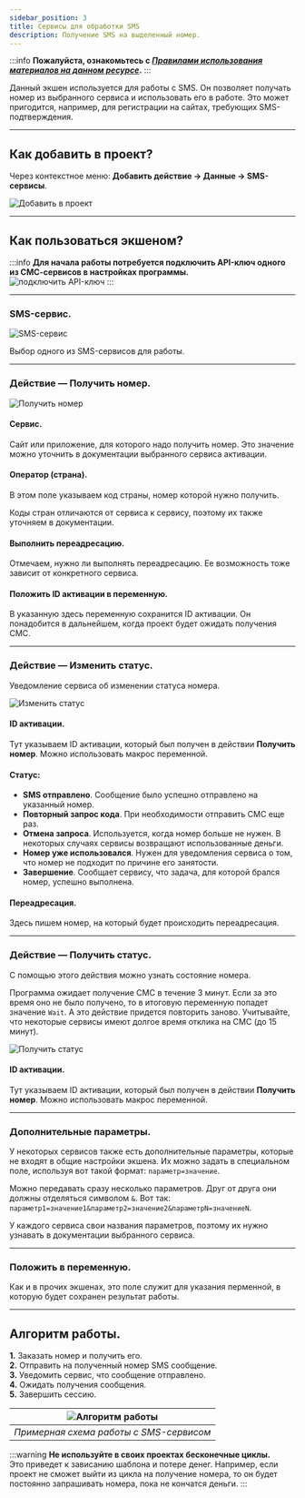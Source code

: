 ```yaml
---
sidebar_position: 3
title: Сервисы для обработки SMS
description: Получение SMS на выделенный номер.
---
```

:::info **Пожалуйста, ознакомьтесь с [*Правилами использования материалов на данном ресурсе*](../Disclaimer).**
:::
  

Данный экшен используется для работы с SMS. Он позволяет получать номер из выбранного сервиса и использовать его в работе. Это может пригодится, например, для регистрации на сайтах, требующих SMS-подтверждения.  
_______________________________________________ 
## Как добавить в проект?  
Через контекстное меню: **Добавить действие → Данные → SMS-сервисы**.  

![Добавить в проект](./assets/SMS_Services/SMS_Services_pic1.png)  
_______________________________________________
## Как пользоваться экшеном?  
:::info **Для начала работы потребуется подключить API-ключ одного из СМС-сервисов в настройках программы.**  
![подключить API-ключ](./assets/SMS_Services/SMS_Services_pic2.png)
:::   
_______________________________________________
### SMS-сервис.  
![SMS-сервис](./assets/SMS_Services/SMS_Services_pic3.png)  

Выбор одного из SMS-сервисов для работы.    
_______________________________________________
### Действие — Получить номер.  
![Получить номер](./assets/SMS_Services/SMS_Services_pic4.png)  

#### Сервис.  
Сайт или приложение, для которого надо получить номер. Это значение можно уточнить в документации выбранного сервиса активации.

#### Оператор (страна).  
В этом поле указываем код страны, номер которой нужно получить.  

Коды стран отличаются от сервиса к сервису, поэтому их также уточняем в документации.  

#### Выполнить переадресацию.  
Отмечаем, нужно ли выполнять переадресацию. Ее возможность тоже зависит от конкретного сервиса.  

#### Положить ID активации в переменную.  
В указанную здесь переменную сохранится ID активации. Он понадобится в дальнейшем, когда проект будет ожидать получения СМС.  
_______________________________________________
### Действие — Изменить статус.  
Уведомление сервиса об изменении статуса номера.  

![Изменить статус](./assets/SMS_Services/SMS_Services_pic5.png)  

#### ID активации.  
Тут указываем ID активации, который был получен в действии **Получить номер**. Можно использовать макрос переменной.  

#### Статус:  
- **SMS отправлено**. Сообщение было успешно отправлено на указанный номер.  
- **Повторный запрос кода**. При необходимости отправить СМС еще раз.  
- **Отмена запроса**. Используется, когда номер больше не нужен. В некоторых случаях сервисы возвращают использованные деньги.  
- **Номер уже использовался**. Нужен для уведомления сервиса о том, что номер не подходит по причине его занятости.  
- **Завершение**. Сообщает сервису, что задача, для которой брался номер, успешно выполнена.  

#### Переадресация.  
Здесь пишем номер, на который будет происходить переадресация.  
_______________________________________________
### Действие — Получить статус.  
С помощью этого действия можно узнать состояние номера.  

Программа ожидает получение СМС в течение 3 минут. Если за это время оно не было получено, то в итоговую переменную попадет значение `Wait`. А это действие придется повторить заново. Учитывайте, что некоторые сервисы имеют долгое время отклика на СМС (до 15 минут).  

![Получить статус](./assets/SMS_Services/SMS_Services_pic6.png) 

#### ID активации.  
Тут указываем ID активации, который был получен в действии **Получить номер**. Можно использовать макрос переменной.  
_______________________________________________
### Дополнительные параметры.  
У некоторых сервисов также есть дополнительные параметры, которые не входят в общие настройки экшена. Их можно задать в специальном поле, используя вот такой формат: `параметр=значение`.  

Можно передавать сразу несколько параметров. Друг от друга они должны отделяться символом `&`. Вот так: `параметр1=значение1&параметр2=значение2&параметрN=значениеN`.  

У каждого сервиса свои названия параметров, поэтому их нужно узнавать в документации выбранного сервиса.  
_______________________________________________
### Положить в переменную.  
Как и в прочих экшенах, это поле служит для указания перменной, в которую будет сохранен результат работы.  
_______________________________________________
## Алгоритм работы.  
**1.** Заказать номер и получить его.  
**2.** Отправить на полученный номер SMS сообщение.  
**3.** Уведомить сервис, что сообщение отправлено.  
**4.** Ожидать получения сообщения.    
**5.** Завершить сессию.  

| ![Алгоритм работы](./assets/SMS_Services/SMS_Services_pic7.png)  |
|:--:|
| *Примерная схема работы с SMS-сервисом* |  

:::warning **Не используйте в своих проектах бесконечные циклы.**  
Это приведет к зависанию шаблона и потере денег. Например, если проект не сможет выйти из цикла на получение номера, то он будет постоянно запрашивать номера, пока не кончатся деньги. 
::: 


